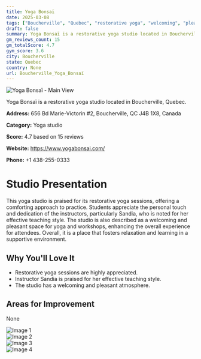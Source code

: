 ```yaml
---
title: Yoga Bonsaï
date: 2025-03-08
tags: ["Boucherville", "Quebec", "restorative yoga", "welcoming", "pleasant atmosphere", "Boucherville"]  
draft: false
summary: Yoga Bonsaï is a restorative yoga studio located in Boucherville, Quebec.
gm_reviews_count: 15
gm_totalScore: 4.7
gym_score: 3.6
city: Boucherville
state: Quebec
country: None
url: Boucherville_Yoga_Bonsaï
---
```


<div className="aspect-[16/9] relative my-8">
  <img 
    src="https://lh5.googleusercontent.com/p/AF1QipNwA6nzJWdT1941ZdQIYcutomCYaf2kS7syH8qX=w1920-h1080-k-no"
    alt="Yoga Bonsaï - Main View"
    className="object-cover absolute inset-0 w-full h-full rounded-lg"
  />
</div>

Yoga Bonsaï is a restorative yoga studio located in Boucherville, Quebec.

**Address:** 656 Bd Marie-Victorin #2, Boucherville, QC J4B 1X8, Canada

**Category:** Yoga studio

**Score:** 4.7 based on 15 reviews

**Website:** https://www.yogabonsai.com/

**Phone:** +1 438-255-0333

# Studio Presentation

This yoga studio is praised for its restorative yoga sessions, offering a comforting approach to practice. Students appreciate the personal touch and dedication of the instructors, particularly Sandia, who is noted for her effective teaching style. The studio is also described as a welcoming and pleasant space for yoga and workshops, enhancing the overall experience for attendees. Overall, it is a place that fosters relaxation and learning in a supportive environment.



## Why You'll Love It

- Restorative yoga sessions are highly appreciated.
- Instructor Sandia is praised for her effective teaching style.
- The studio has a welcoming and pleasant atmosphere.

## Areas for Improvement

None

<div className="grid grid-cols-1 xl:grid-cols-2 gap-4 my-8">
<div className="aspect-[4/3] relative"><img src="https://lh5.googleusercontent.com/p/AF1QipObZ5cwhXtxZFU3WKRrufxBLiRhs4cH6rPAPw32=w1920-h1080-k-no" alt="Image 1" className="object-cover absolute inset-0 w-full h-full rounded-lg" /></div>
<div className="aspect-[4/3] relative"><img src="https://lh5.googleusercontent.com/p/AF1QipOIiB82REyTVnSga6gi6e8tPx2t8vUK3jv2GxbG=w1920-h1080-k-no" alt="Image 2" className="object-cover absolute inset-0 w-full h-full rounded-lg" /></div>
<div className="aspect-[4/3] relative"><img src="https://lh5.googleusercontent.com/p/AF1QipNL9etMpY0nkvbc0zL1z_4Zi1IiDoEZMKazX6nv=w1920-h1080-k-no" alt="Image 3" className="object-cover absolute inset-0 w-full h-full rounded-lg" /></div>
<div className="aspect-[4/3] relative"><img src="https://lh5.googleusercontent.com/p/AF1QipMFsilPWZedPzmdTmz8H2VQdsF1YIQT-dxNQ8nQ=w1920-h1080-k-no" alt="Image 4" className="object-cover absolute inset-0 w-full h-full rounded-lg" /></div>
</div>